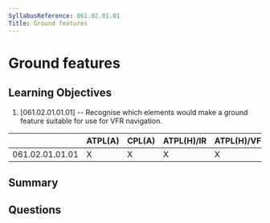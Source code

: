 ```yaml
---
SyllabusReference: 061.02.01.01
Title: Ground features
---
```


# Ground features

## Learning Objectives

1. [061.02.01.01.01] -- Recognise which elements would make a ground feature
   suitable for use for VFR navigation.

|                 | ATPL(A) | CPL(A) | ATPL(H)/IR | ATPL(H)/VFR | CPL(H) | IR  | CBIR(A) |
| --------------- | ------- | ------ | ---------- | ----------- | ------ | --- | ------- |
| 061.02.01.01.01 | X       | X      | X          | X           | X      |     |         |

## Summary

## Questions
